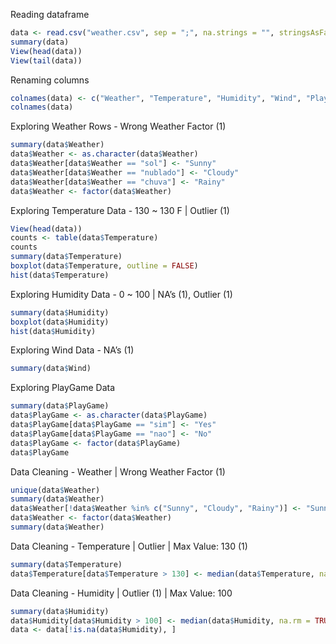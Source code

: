 Reading dataframe
```r
data <- read.csv("weather.csv", sep = ";", na.strings = "", stringsAsFactors = TRUE)
summary(data)
View(head(data))
View(tail(data))
```

Renaming columns
```r
colnames(data) <- c("Weather", "Temperature", "Humidity", "Wind", "PlayGame")
colnames(data)
```
Exploring Weather Rows - Wrong Weather Factor (1)
```r
summary(data$Weather)
data$Weather <- as.character(data$Weather)
data$Weather[data$Weather == "sol"] <- "Sunny"
data$Weather[data$Weather == "nublado"] <- "Cloudy"
data$Weather[data$Weather == "chuva"] <- "Rainy"
data$Weather <- factor(data$Weather)
```
Exploring Temperature Data - 130 ~ 130 F | Outlier (1)
```r
View(head(data))
counts <- table(data$Temperature)
counts
summary(data$Temperature)
boxplot(data$Temperature, outline = FALSE)
hist(data$Temperature)
```
Exploring Humidity Data - 0 ~ 100 | NA's (1), Outlier (1)
```r
summary(data$Humidity)
boxplot(data$Humidity)
hist(data$Humidity)
```
Exploring Wind Data - NA's (1)
```r
summary(data$Wind)
```
Exploring PlayGame Data
```r
summary(data$PlayGame)
data$PlayGame <- as.character(data$PlayGame)
data$PlayGame[data$PlayGame == "sim"] <- "Yes"
data$PlayGame[data$PlayGame == "nao"] <- "No"
data$PlayGame <- factor(data$PlayGame)
data$PlayGame
```
Data Cleaning - Weather | Wrong Weather Factor (1)
```r
unique(data$Weather)
summary(data$Weather)
data$Weather[!data$Weather %in% c("Sunny", "Cloudy", "Rainy")] <- "Sunny"
data$Weather <- factor(data$Weather)
summary(data$Weather)
```
Data Cleaning - Temperature | Outlier | Max Value: 130 (1)
```r
summary(data$Temperature)
data$Temperature[data$Temperature > 130] <- median(data$Temperature, na.rm = TRUE)
```
Data Cleaning - Humidity | Outlier (1) | Max Value: 100
```r
summary(data$Humidity)
data$Humidity[data$Humidity > 100] <- median(data$Humidity, na.rm = TRUE)
data <- data[!is.na(data$Humidity), ]
```

